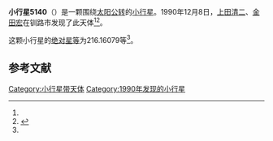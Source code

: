 {{Infobox planet
| bgcolour = #FFFFC0
| name = 5140 Kida
| symbol = 
| image = 
| caption = 
| discovery = yes
| discovery_ref = 
| discoverer = [[上田清二|上田清二]]、[[金田宏|金田宏]]
| discovery_site = [[钏路市|钏路市]] 
| discovered = 1990年12月8日
| designations = yes
| mp_name = 
| named_after = 
| alt_names = 1990 XH/ 1950 TP3 / 1953 FC1 / 1967 TF / 1976 GH6 / 1978 RG
| mp_category = [[主带小行星|主带小行星]]
| orbit_ref = <ref name="a">[http://ssd.jpl.nasa.gov/sbdb.cgi?sstr=5140 5140 Kida] {{Wayback|url=http://ssd.jpl.nasa.gov/sbdb.cgi?sstr=5140 |date=20201124012019 }}，小行星數據庫瀏覽器（JPL Small-Body Database Browser）－[[美国国家航空航天局|美国国家航空航天局]]喷气推进实验室</ref>
| epoch = 2456400.5 (2013年4月18日更新)
| aphelion = {{convert|3.5448266|AU|km|3|abbr=on|lk=out}}
| perihelion = {{convert|2.8076542|AU|km|3|abbr=on}}
| semimajor = {{convert|3.1762404|AU|km|3|abbr=on}}
| eccentricity = 0.1160448
| period = 2067.609332 [[日|日]]<br />5.66[[儒略年|儒略年]]
| avg_speed = 
| inclination = 11.42826
| asc_node = 163.93968
| mean_anomaly = 
| arg_peri = 216.16079
| satellites = 
| physical_characteristics = yes
| dimensions = 
| mass = 
| density = 
| surface_grav = 
| escape_velocity = 
| sidereal_day = 
| axial_tilt = 
| pole_ecliptic_lat = 
| pole_ecliptic_lon = 
| albedo = 
| temperatures= 
| temp_name1 = 
| mean_temp_1 = 
| max_temp_1 = 
| temp_name2 = 
| max_temp_2 = 
| spectral_type = 
| abs_magnitude = 216.16079
}}

'''小行星5140'''（{{lang-en|5140 Kida}}）是一颗围绕[[太阳|太阳]][[公转|公转]]的[[小行星|小行星]]。1990年12月8日，[[上田清二|上田清二]]、[[金田宏|金田宏]]在钏路市发现了此天体<ref name="a" /><ref>{{cite news|title=小行星列表|url=http://cfa-www.harvard.edu/iau/lists/NumberedMPs.txt|accessdate=2013-07-08|newspaper=哈佛大学|archive-date=2008-05-17|archive-url=https://web.archive.org/web/20080517010638/http://cfa-www.harvard.edu/iau/lists/NumberedMPs.txt|dead-url=no}}</ref>。

这颗小行星的[[绝对星等|绝对星等]]为216.16079等<ref name="a" />。

==参考文献==
{{reflist}}
{{Minor Planet Number|[[小行星5139|小行星5139]]|[[小行星5141|小行星5141]]}}

{{小天体}}

[[Category:小行星带天体|Category:小行星带天体]]
[[Category:1990年发现的小行星|Category:1990年发现的小行星]]

{{asteroid-stub}}